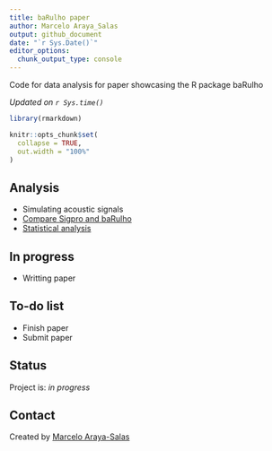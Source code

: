 ```yaml
---
title: baRulho paper
author: Marcelo Araya_Salas
output: github_document
date: "`r Sys.Date()`"
editor_options:
  chunk_output_type: console
---
```


<!-- Short Description  -->
Code for data analysis for paper showcasing the R package baRulho 

*Updated on `r Sys.time()`*

<!-- README.md is generated from README.Rmd. Please edit that file -->

```r

library(rmarkdown)

knitr::opts_chunk$set(
  collapse = TRUE,
  out.width = "100%"
)
```


## Analysis

* Simulating acoustic signals
* [Compare Sigpro and baRulho](https://rpubs.com/marcelo-araya-salas/929959)
* [Statistical analysis](https://rpubs.com/marcelo-araya-salas/1032060)

## In progress

*  Writting paper

## To-do list

* Finish paper
* Submit paper

## Status
Project is: _in progress_

## Contact
Created by [Marcelo Araya-Salas](https://marce10.github.io/)
